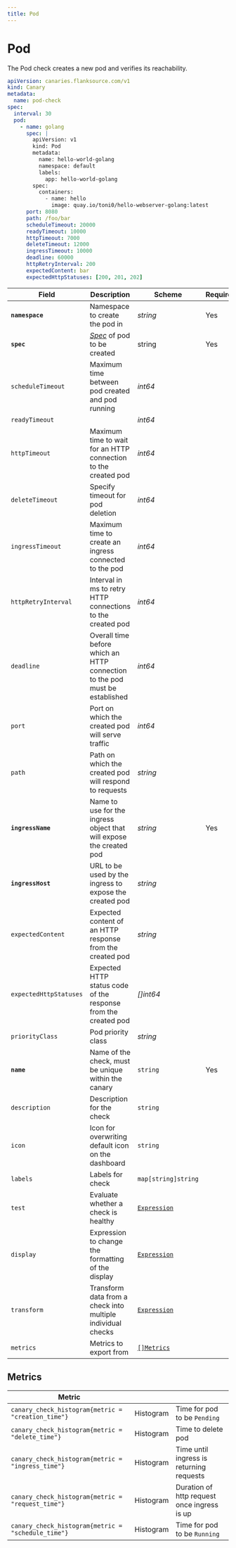 ```yaml
---
title: Pod
---
```


# <Icon name="k8s-pod" /> Pod

<Standard />

The Pod check creates a new pod and verifies its reachability.

```yaml
apiVersion: canaries.flanksource.com/v1
kind: Canary
metadata:
  name: pod-check
spec:
  interval: 30
  pod:
    - name: golang
      spec: |
        apiVersion: v1
        kind: Pod
        metadata:
          name: hello-world-golang
          namespace: default
          labels:
            app: hello-world-golang
        spec:
          containers:
            - name: hello
              image: quay.io/toni0/hello-webserver-golang:latest
      port: 8080
      path: /foo/bar
      scheduleTimeout: 20000
      readyTimeout: 10000
      httpTimeout: 7000
      deleteTimeout: 12000
      ingressTimeout: 10000
      deadline: 60000
      httpRetryInterval: 200
      expectedContent: bar
      expectedHttpStatuses: [200, 201, 202]

```

| Field | Description | Scheme | Required |
| ----- | ----------- | ------ | -------- |
| **`namespace`** | Namespace to create the pod in | *string* | Yes |
| **`spec`** | [*Spec*](https://kubernetes.io/docs/reference/generated/kubernetes-api/v1.20/#podspec-v1-core) of pod to be created | string | Yes |
| `scheduleTimeout` | Maximum time between pod created and pod running | *int64* |  |
| `readyTimeout` |  | *int64* |  |
| `httpTimeout` | Maximum time to wait for an HTTP connection to the created pod | *int64* |  |
| `deleteTimeout` | Specify timeout for pod deletion | *int64* |  |
| `ingressTimeout` | Maximum time to create an ingress connected to the pod | *int64* |  |
| `httpRetryInterval` | Interval in ms to retry HTTP connections to the created pod | *int64* |  |
| `deadline` | Overall time before which an HTTP connection to the pod must be established | *int64* |  |
| `port` | Port on which the created pod will serve traffic | *int64* |  |
| `path` | Path on which the created pod will respond to requests | *string* |  |
| **`ingressName`** | Name to use for the ingress object that will expose the created pod | *string* | Yes |
| **`ingressHost`** | URL to be used by the ingress to expose the created pod | *string* |  |
| `expectedContent` | Expected content of an HTTP response from the created pod | *string* |  |
| `expectedHttpStatuses` | Expected HTTP status code of the response from the created pod  | *\[\]int64* |  |
| `priorityClass` | Pod priority class | *string* |  |
| **`name`**    | Name of the check, must be unique within the canary         | `string`                                     | Yes      |
| `description` | Description for the check                                   | `string`                                     |          |
| `icon`        | Icon for overwriting default icon on the dashboard          | `string`                                     |          |
| `labels`      | Labels for check                                            | `map[string]string`                          |          |
| `test`        | Evaluate whether a check is healthy                         | [`Expression`](../concepts/health-evaluation)  |          |
| `display`     | Expression to change the formatting of the display          | [`Expression`](../concepts/display-formatting) |          |
| `transform`   | Transform data from a check into multiple individual checks | [`Expression`](../concepts/transforms)          |          |
| `metrics`     | Metrics to export from                                      | [`[]Metrics`](../concepts/metrics-exporter)    |          |

## Metrics

| **Metric**                                     |           |                                             |
| ---------------------------------------------- | --------- | ------------------------------------------- |
| `canary_check_histogram{metric = "creation_time"}` | Histogram | Time for pod to be `Pending`                |
| `canary_check_histogram{metric = "delete_time"}`   | Histogram | Time to delete pod                          |
| `canary_check_histogram{metric = "ingress_time"}`  | Histogram | Time until ingress is returning requests    |
| `canary_check_histogram{metric = "request_time"}`  | Histogram | Duration of http request once ingress is up |
| `canary_check_histogram{metric = "schedule_time"} `| Histogram | Time for pod to be `Running`                |
